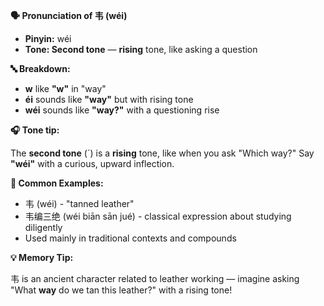 **🗣️ Pronunciation of 韦 (wéi)**

- **Pinyin:** wéi
- **Tone: Second tone** — **rising** tone, like asking a question

**🔤 Breakdown:**

- **w** like **"w"** in "way"
- **éi** sounds like **"way"** but with rising tone
- **wéi** sounds like **"way?"** with a questioning rise

**🎧 Tone tip:**

The **second tone** (´) is a **rising** tone, like when you ask "Which way?" Say **"wéi"** with a
curious, upward inflection.

**📝 Common Examples:**

- 韦 (wéi) - "tanned leather"
- 韦编三绝 (wéi biān sān jué) - classical expression about studying diligently
- Used mainly in traditional contexts and compounds

**💡 Memory Tip:**

韦 is an ancient character related to leather working — imagine asking "What **way** do we tan this
leather?" with a rising tone!
